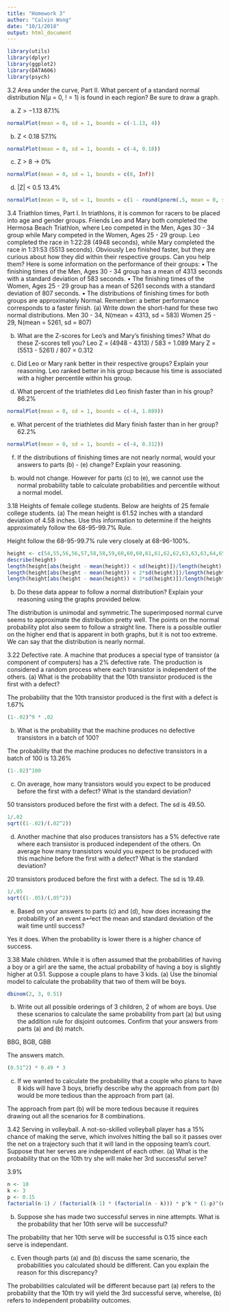 ```yaml
---
title: "Homework 3"
author: "Calvin Wong"
date: "10/1/2018"
output: html_document
---
```


```r
library(utils)
library(dplyr)
library(ggplot2)
library(DATA606)
library(psych)

```


3.2 Area under the curve, Part II. What percent of a standard normal distribution N(μ =
0, ! = 1) is found in each region? Be sure to draw a graph.

(a) Z > −1.13 
87.1%
```r
normalPlot(mean = 0, sd = 1, bounds = c(-1.13, 4))
```

(b) Z < 0.18 
57.1%
```r
normalPlot(mean = 0, sd = 1, bounds = c(-4, 0.18))
```

(c) Z > 8 
-> 0%
```r
normalPlot(mean = 0, sd = 1, bounds = c(8, Inf))
```

(d) |Z| < 0.5
13.4%
```r
normalPlot(mean = 0, sd = 1, bounds = c(1 - round(pnorm(.5, mean = 0, sd = 1),digits=3), round(pnorm(.5, mean = 0, sd = 1),digits=3)))
```


3.4 Triathlon times, Part I. In triathlons, it is common for racers to be placed into age and gender groups. Friends Leo and Mary both completed the Hermosa Beach Triathlon, where Leo competed in the Men, Ages 30 - 34 group while Mary competed in the Women, Ages 25 - 29 group. Leo completed the race in 1:22:28 (4948 seconds), while Mary completed the race in 1:31:53 (5513 seconds). Obviously Leo finished faster, but they are curious about how they did within their respective groups. Can you help them? Here is some information on the performance of their groups:
• The finishing times of the Men, Ages 30 - 34 group has a mean of 4313 seconds with a standard deviation of 583 seconds.
• The finishing times of the Women, Ages 25 - 29 group has a mean of 5261 seconds with a standard deviation of 807 seconds.
• The distributions of finishing times for both groups are approximately Normal.
Remember: a better performance corresponds to a faster finish.
(a) Write down the short-hand for these two normal distributions.
Men 30 - 34, N(mean = 4313, sd = 583)
Women 25 - 29, N(mean = 5261, sd = 807)

(b) What are the Z-scores for Leo’s and Mary’s finishing times? What do these Z-scores tell you?
Leo Z = (4948 - 4313) / 583 = 1.089
Mary Z = (5513 - 5261) / 807 = 0.312

(c) Did Leo or Mary rank better in their respective groups? Explain your reasoning.
Leo ranked better in his group because his time is associated with a higher percentile within his group.

(d) What percent of the triathletes did Leo finish faster than in his group?
86.2%
```r
normalPlot(mean = 0, sd = 1, bounds = c(-4, 1.089))
```

(e) What percent of the triathletes did Mary finish faster than in her group?
62.2%
```r
normalPlot(mean = 0, sd = 1, bounds = c(-4, 0.312))
```

(f) If the distributions of finishing times are not nearly normal, would your answers to parts (b) - (e) change? Explain your reasoning.
b) would not change. However for parts (c) to (e), we cannot use the normal probability table to calculate probabilities and percentile without a normal model.


3.18 Heights of female college students. Below are heights of 25 female college students.
(a) The mean height is 61.52 inches with a standard deviation of 4.58 inches. Use this information to determine if the heights approximately follow the 68-95-99.7% Rule.

Height follow the 68-95-99.7% rule very closely at 68-96-100%.
```r
height <- c(54,55,56,56,57,58,58,59,60,60,60,61,61,62,62,63,63,63,64,65,65,67,67,69,73)
describe(height)
length(height[abs(height - mean(height)) < sd(height)])/length(height) ## at 1 sd
length(height[abs(height - mean(height)) < 2*sd(height)])/length(height)
length(height[abs(height - mean(height)) < 3*sd(height)])/length(height)
```

(b) Do these data appear to follow a normal distribution? Explain your reasoning using the graphs provided below.

The distribution is unimodal and symmetric.The superimposed normal curve seems to approximate the distribution pretty well. The points on the normal probability plot also seem to follow a straight line. There is a possible outlier on the higher end that is apparent in both graphs, but it is not too extreme. We can say that the distribution is nearly normal.

3.22 Defective rate. A machine that produces a special type of transistor (a component of computers) has a 2% defective rate. The production is considered a random process where each transistor is independent of the others.
(a) What is the probability that the 10th transistor produced is the first with a defect?

The probability that the 10th transistor produced is the first with a defect is 1.67%
```r
(1-.02)^9 * .02
```

(b) What is the probability that the machine produces no defective transistors in a batch of 100?

The probability that the machine produces no defective transistors in a batch of 100 is 13.26%

```r
(1-.02)^100
```

(c) On average, how many transistors would you expect to be produced before the first with a defect? What is the standard deviation?

50 transistors produced before the first with a defect. The sd is 49.50.

```r
1/.02
sqrt((1-.02)/(.02^2))
```


(d) Another machine that also produces transistors has a 5% defective rate where each transistor is produced independent of the others. On average how many transistors would you expect to be produced with this machine before the first with a defect? What is the standard deviation?

20 transistors produced before the first with a defect. The sd is 19.49.

```r
1/.05
sqrt((1-.05)/(.05^2))
```

(e) Based on your answers to parts (c) and (d), how does increasing the probability of an event a↵ect the mean and standard deviation of the wait time until success?

Yes it does. When the probability is lower there is a higher chance of success.

3.38 Male children. While it is often assumed that the probabilities of having a boy or a girl are the same, the actual probability of having a boy is slightly higher at 0.51. Suppose a couple plans to have 3 kids.
(a) Use the binomial model to calculate the probability that two of them will be boys.

```r
dbinom(2, 3, 0.51)
```

(b) Write out all possible orderings of 3 children, 2 of whom are boys. Use these scenarios to calculate the same probability from part (a) but using the addition rule for disjoint outcomes.
Confirm that your answers from parts (a) and (b) match.

BBG, BGB, GBB

The answers match.

```r
(0.51^2) * 0.49 * 3
```

(c) If we wanted to calculate the probability that a couple who plans to have 8 kids will have 3 boys, briefly describe why the approach from part (b) would be more tedious than the approach from part (a).

The approach from part (b) will be more tedious because it requires drawing out all the scenarios for 8 combinations.

3.42 Serving in volleyball. A not-so-skilled volleyball player has a 15% chance of making the serve, which involves hitting the ball so it passes over the net on a trajectory such that it will land in the opposing team’s court. Suppose that her serves are independent of each other.
(a) What is the probability that on the 10th try she will make her 3rd successful serve?

3.9%

```r
n <- 10    
k <- 3     
p <- 0.15  
factorial(n-1) / (factorial(k-1) * (factorial(n - k))) * p^k * (1-p)^(n-k)
```

(b) Suppose she has made two successful serves in nine attempts. What is the probability that her 10th serve will be successful?

The probability that her 10th serve will be successful is 0.15 since each serve is independant.

(c) Even though parts (a) and (b) discuss the same scenario, the probabilities you calculated should be different. Can you explain the reason for this discrepancy?

The probabilities calculated will be different because part (a) refers to the probability that the 10th try will yield the 3rd successful serve, wherelse, (b) refers to independent probability outcomes.

